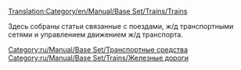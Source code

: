 [[Translation:Category/en/Manual/Base Set/Trains/Trains]]

{{ru/Основная статья}}

Здесь собраны статьи связанные с поездами, ж/д транспортными сетями и управлением движением ж/д транспорта.

[[Category:ru/Manual/Base Set/Транспортные средства]]
[[Category:ru/Manual/Base Set/Trains/Железные дороги]]
